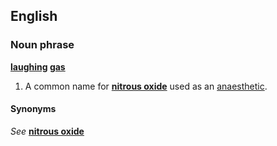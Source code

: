 ==English==
===Noun phrase===
'''[[laughing]] [[gas]]'''

#A common name for '''[[nitrous oxide]]''' used as an [[anaesthetic]].

====Synonyms====
''See'' '''[[nitrous oxide]]'''